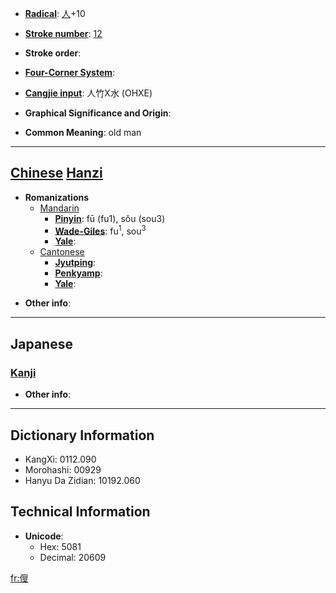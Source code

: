 * '''[[Wiktionary:Chinese radical index| Radical]]''': [[Wiktionary:Chinese radical index 人|人]]+10

* '''[[Wiktionary:Chinese total strokes index|Stroke number]]''': [[Wiktionary:Chinese total strokes index 12|12]]

* '''Stroke order''': 

* '''[[Wiktionary:Chinese four corner index|Four-Corner System]]''': 

* '''[[Wiktionary:Chinese Cangjie index|Cangjie input]]''': 人竹X水 (OHXE)

* '''Graphical Significance and Origin''': 

* '''Common Meaning''': old man

----

== [[Chinese]] [[Hanzi]] ==

* '''Romanizations'''
** [[Mandarin]]
*** '''[[Pinyin]]''': fū (fu1), sǒu (sou3)
*** '''[[Wade-Giles]]''': fu<sup>1</sup>, sou<sup>3</sup>
*** '''[[Yale]]''': 
**[[Cantonese]]
***'''[[Jyutping]]''':
***'''[[Penkyamp]]''': 
***'''[[Yale]]''': 

* '''Other info''': 

----

==Japanese==
===[[Kanji]]===
{{kanji|on readings=[[そう]] (sō), [[す]] (su)
|kun readings=[[おきな]] (okina)
}}

* '''Other info''':  

----

== Dictionary Information ==

* KangXi: 0112.090
* Morohashi: 00929
* Hanyu Da Zidian: 10192.060

== Technical Information ==

* '''Unicode''':
** Hex: 5081
** Decimal: 20609

[[fr:傁]]
